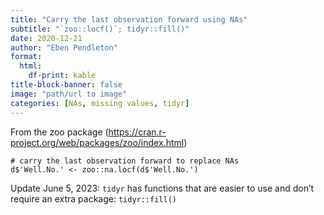 ```yaml
---
title: "Carry the last observation forward using NAs"
subtitle: "`zoo::locf()`; tidyr::fill()"
date: 2020-12-21
author: "Eben Pendleton"
format:
  html:
    df-print: kable
title-block-banner: false
image: "path/url to image"
categories: [NAs, missing values, tidyr]
---
```

From the zoo package (<https://cran.r-project.org/web/packages/zoo/index.html>)
```
# carry the last observation forward to replace NAs
d$'Well.No.' <- zoo::na.locf(d$'Well.No.')
```

Update June 5, 2023: `tidyr` has functions that are easier to use and don't require an extra package: `tidyr::fill()`
